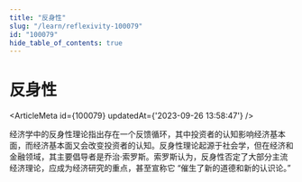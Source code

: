 ```yaml
---
title: "反身性"
slug: "/learn/reflexivity-100079"
id: "100079"
hide_table_of_contents: true
---
```



# 反身性

<ArticleMeta id={100079} updatedAt={'2023-09-26 13:58:47'} />
<div className='border-solid border-b border-t-0 my-4 border-[var(--ifm-color-gray-300)]' />

经济学中的反身性理论指出存在一个反馈循环，其中投资者的认知影响经济基本面，而经济基本面又会改变投资者的认知。反身性理论起源于社会学，但在经济和金融领域，其主要倡导者是乔治·索罗斯。索罗斯认为，反身性否定了大部分主流经济理论，应成为经济研究的重点，甚至宣称它 “催生了新的道德和新的认识论。”
